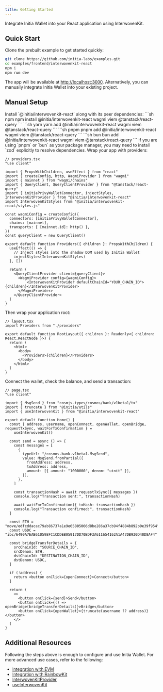 ```yaml
---
title: Getting Started
---
```


Integrate Initia Wallet into your React application using InterwovenKit.

## Quick Start

Clone the prebuilt example to get started quickly:

```bash
git clone https://github.com/initia-labs/examples.git
cd examples/frontend/interwovenkit-react
npm i
npm run dev
```

The app will be available at [http://localhost:3000](http://localhost:3000/). Alternatively, you can manually integrate Initia Wallet into your existing project.

## Manual Setup

<Steps>
 <Step title="Installation"> 
  Install `@initia/interwovenkit-react` along with its peer dependencies:

  <Tabs>
    <Tab title="npm">
    ```sh npm
    npm install @initia/interwovenkit-react wagmi viem @tanstack/react-query
    ```
    </Tab>
    <Tab title="yarn">
    ```sh yarn
    yarn add @initia/interwovenkit-react wagmi viem @tanstack/react-query
    ```
    </Tab>
    <Tab title="pnpm">
    ```sh pnpm
    pnpm add @initia/interwovenkit-react wagmi viem @tanstack/react-query
    ```
    </Tab>
    <Tab title="bun">
    ```sh bun
    bun add @initia/interwovenkit-react wagmi viem @tanstack/react-query
    ```
    </Tab>
  </Tabs>

  <Warning>
  If you are using `pnpm` or `bun` as your package manager, you may need to install `zod` explicitly to resolve dependencies.
  </Warning>
 </Step>
 <Step title="Configure Providers">
  Wrap your app with providers:

  ```tsx
  // providers.tsx
  "use client"

  import { PropsWithChildren, useEffect } from "react"
  import { createConfig, http, WagmiProvider } from "wagmi"
  import { mainnet } from "wagmi/chains"
  import { QueryClient, QueryClientProvider } from "@tanstack/react-query"
  import { initiaPrivyWalletConnector, injectStyles, InterwovenKitProvider } from "@initia/interwovenkit-react"
  import InterwovenKitStyles from "@initia/interwovenkit-react/styles.js"

  const wagmiConfig = createConfig({
    connectors: [initiaPrivyWalletConnector],
    chains: [mainnet],
    transports: { [mainnet.id]: http() },
  })
  const queryClient = new QueryClient()

  export default function Providers({ children }: PropsWithChildren) {
    useEffect(() => {
      // Inject styles into the shadow DOM used by Initia Wallet
      injectStyles(InterwovenKitStyles)
    }, [])

    return (
      <QueryClientProvider client={queryClient}>
        <WagmiProvider config={wagmiConfig}>
            <InterwovenKitProvider defaultChainId="YOUR_CHAIN_ID">{children}</InterwovenKitProvider>
        </WagmiProvider>
      </QueryClientProvider>
    )
  }
  ```

  Then wrap your application root:

  ```tsx
  // layout.tsx
  import Providers from "./providers"

  export default function RootLayout({ children }: Readonly<{ children: React.ReactNode }>) {
    return (
      <html>
        <body>
          <Providers>{children}</Providers>
        </body>
      </html>
    )
  }
  ```
 </Step>
 <Step title="Basic Example">
  Connect the wallet, check the balance, and send a transaction:

  ```tsx
  // page.tsx
  "use client"

  import { MsgSend } from "cosmjs-types/cosmos/bank/v1beta1/tx"
  import { truncate } from "@initia/utils"
  import { useInterwovenKit } from "@initia/interwovenkit-react"

  export default function Home() {
    const { address, username, openConnect, openWallet, openBridge, requestTxSync, waitForTxConfirmation } =
      useInterwovenKit()

    const send = async () => {
      const messages = [
        {
          typeUrl: "/cosmos.bank.v1beta1.MsgSend",
          value: MsgSend.fromPartial({
            fromAddress: address,
            toAddress: address,
            amount: [{ amount: "1000000", denom: "uinit" }],
          }),
        },
      ]

      const transactionHash = await requestTxSync({ messages })
      console.log("Transaction sent:", transactionHash)

      await waitForTxConfirmation({ txHash: transactionHash })
      console.log("Transaction confirmed:", transactionHash)
    }
    
    const ETH = "move/edfcddacac79ab86737a1e9e65805066d8be286a37cb94f4884b892b0e39f954"
    const USDC = "ibc/6490A7EAB61059BFC1CDDEB05917DD70BDF3A611654162A1A47DB930D40D8AF4"

    const bridgeTransferDetails = {
      srcChainId: "SOURCE_CHAIN_ID",
      srcDenom: ETH,
      dstChainId: "DESTINATION_CHAIN_ID",
      dstDenom: USDC,
    }
    
    if (!address) {
      return <button onClick={openConnect}>Connect</button>
    }

    return (
      <>
        <button onClick={send}>Send</button>
        <button onClick={() => openBridge(bridgeTransferDetails)}>Bridge</button>
        <button onClick={openWallet}>{truncate(username ?? address)}</button>
      </>
    )
  }
  ```
 </Step>
</Steps>


## Additional Resources

Following the steps above is enough to configure and use Initia Wallet. For more advanced use cases, refer to the following:

- [Integration with EVM](./integration/evm)
- [Integration with RainbowKit](./integration/rainbowkit)
- [InterwovenKitProvider](./reference/interwovenkit-provider)
- [useInterwovenKit](./reference/useinterwovenkit)